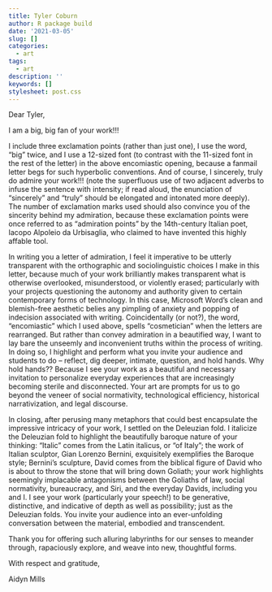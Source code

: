 ```yaml
---
title: Tyler Coburn
author: R package build
date: '2021-03-05'
slug: []
categories:
  - art
tags:
  - art
description: ''
keywords: []
stylesheet: post.css
---
```


Dear Tyler,

I am a big, big fan of your work!!!

I include three exclamation points (rather than just one), I use the word, “big” twice, and I use a 12-sized font (to contrast with the 11-sized font in the rest of the letter) in the above encomiastic opening, because a fanmail letter begs for such hyperbolic conventions. And of course, I sincerely, truly do admire your work!!! (note the superfluous use of two adjacent adverbs to infuse the sentence with intensity; if read aloud, the enunciation of “sincerely” and “truly” should be elongated and intonated more deeply). The number of exclamation marks used should also convince you of the sincerity behind my admiration, because these exclamation points were once referred to as “admiration points” by the 14th-century Italian poet, Iacopo Alpoleio da Urbisaglia, who claimed to have invented this highly affable tool.   

In writing you a letter of admiration, I feel it imperative to be utterly transparent with the orthographic and sociolinguistic choices I make in this letter, because much of your work brilliantly makes transparent what is otherwise overlooked, misunderstood, or violently erased; particularly with your projects questioning the autonomy and authority given to certain contemporary forms of technology. In this case, Microsoft Word’s clean and blemish-free aesthetic belies any pimpling of anxiety and popping of indecision associated with writing. Coincidentally (or not?), the word, “encomiastic” which I used above, spells “cosmetician” when the letters are rearranged. But rather than convey admiration in a beautified way, I want to lay bare the unseemly and inconvenient truths within the process of writing. In doing so, I highlight and perform what you invite your audience and students to do – reflect, dig deeper, intimate, question, and hold hands. Why hold hands?? Because I see your work as a beautiful and necessary invitation to personalize everyday experiences that are increasingly becoming sterile and disconnected. Your art are prompts for us to go beyond the veneer of social normativity, technological efficiency, historical narrativization, and legal discourse. 

In closing, after perusing many metaphors that could best encapsulate the impressive intricacy of your work, I settled on the Deleuzian fold. I italicize the Deleuzian fold to highlight the beautifully baroque nature of your thinking: “Italic” comes from the Latin italicus, or "of Italy"; the work of Italian sculptor, Gian Lorenzo Bernini, exquisitely exemplifies the Baroque style; Bernini’s sculpture, David comes from the biblical figure of David who is about to throw the stone that will bring down Goliath; your work highlights seemingly implacable antagonisms between the Goliaths of law, social normativity, bureaucracy, and Siri, and the everyday Davids, including you and I. I see your work (particularly your speech!) to be generative, distinctive, and indicative of depth as well as possibility; just as the Deleuzian folds. You invite your audience into an ever-unfolding conversation between the material, embodied and transcendent. 

Thank you for offering such alluring labyrinths for our senses to meander through, rapaciously explore, and weave into new, thoughtful forms. 

With respect and gratitude,

Aidyn Mills
